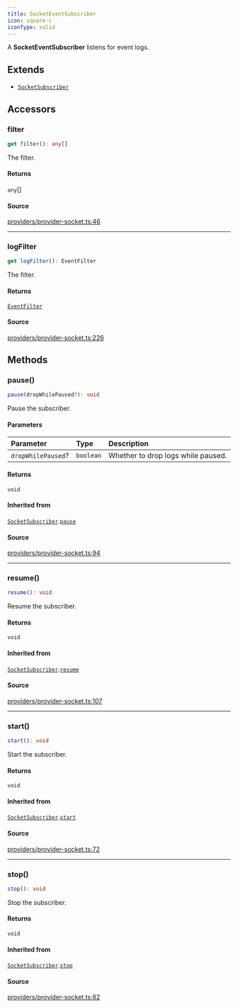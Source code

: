 ```yaml
---
title: SocketEventSubscriber
icon: square-c
iconType: solid
---
```


A **SocketEventSubscriber** listens for event logs.

## Extends

- [`SocketSubscriber`](/content/classes/SocketSubscriber)

## Accessors

### filter

```ts
get filter(): any[]
```

The filter.

#### Returns

`any`[]

#### Source

[providers/provider-socket.ts:46](https://github.com/dominant-strategies/quais.js/blob/9cd48558df3d21b38e50dd81be3a8b94ee4847f2/src/providers/provider-socket.ts#L46)

***

### logFilter

```ts
get logFilter(): EventFilter
```

The filter.

#### Returns

[`EventFilter`](/content/interfaces/EventFilter)

#### Source

[providers/provider-socket.ts:226](https://github.com/dominant-strategies/quais.js/blob/9cd48558df3d21b38e50dd81be3a8b94ee4847f2/src/providers/provider-socket.ts#L226)

## Methods

### pause()

```ts
pause(dropWhilePaused?): void
```

Pause the subscriber.

#### Parameters

| Parameter | Type | Description |
| :------ | :------ | :------ |
| `dropWhilePaused`? | `boolean` | Whether to drop logs while paused. |

#### Returns

`void`

#### Inherited from

[`SocketSubscriber`](/content/classes/SocketSubscriber).[`pause`](/content/classes/SocketSubscriber#pause)

#### Source

[providers/provider-socket.ts:94](https://github.com/dominant-strategies/quais.js/blob/9cd48558df3d21b38e50dd81be3a8b94ee4847f2/src/providers/provider-socket.ts#L94)

***

### resume()

```ts
resume(): void
```

Resume the subscriber.

#### Returns

`void`

#### Inherited from

[`SocketSubscriber`](/content/classes/SocketSubscriber).[`resume`](/content/classes/SocketSubscriber#resume)

#### Source

[providers/provider-socket.ts:107](https://github.com/dominant-strategies/quais.js/blob/9cd48558df3d21b38e50dd81be3a8b94ee4847f2/src/providers/provider-socket.ts#L107)

***

### start()

```ts
start(): void
```

Start the subscriber.

#### Returns

`void`

#### Inherited from

[`SocketSubscriber`](/content/classes/SocketSubscriber).[`start`](/content/classes/SocketSubscriber#start)

#### Source

[providers/provider-socket.ts:72](https://github.com/dominant-strategies/quais.js/blob/9cd48558df3d21b38e50dd81be3a8b94ee4847f2/src/providers/provider-socket.ts#L72)

***

### stop()

```ts
stop(): void
```

Stop the subscriber.

#### Returns

`void`

#### Inherited from

[`SocketSubscriber`](/content/classes/SocketSubscriber).[`stop`](/content/classes/SocketSubscriber#stop)

#### Source

[providers/provider-socket.ts:82](https://github.com/dominant-strategies/quais.js/blob/9cd48558df3d21b38e50dd81be3a8b94ee4847f2/src/providers/provider-socket.ts#L82)
